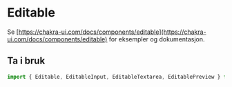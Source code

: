 
<Meta title="Komponenter/Editable" />

# Editable

Se [https://chakra-ui.com/docs/components/editable](https://chakra-ui.com/docs/components/editable) for eksempler og dokumentasjon.

## Ta i bruk

```jsx
import { Editable, EditableInput, EditableTextarea, EditablePreview } from "@kvib/react";
```
